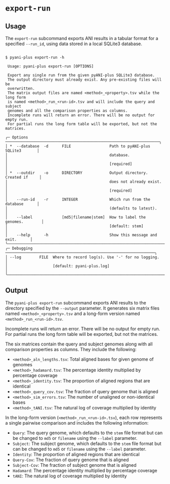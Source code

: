 # `export-run` {#export-run-subcommand .unnambered}

## Usage
The `export-run` subcommand exports ANI results in a tabular format for a specified `--run_id`, using data stored in a local SQLite3 database. 


```shell

$ pyani-plus export-run -h
                                                                                     
 Usage: pyani-plus export-run [OPTIONS]                                         
                                                                                
 Export any single run from the given pyANI-plus SQLite3 database.              
 The output directory must already exist. Any pre-existing files will be        
 overwritten.                                                                   
 The matrix output files are named <method>_<property>.tsv while the long form  
 is named <method>_run_<run-id>.tsv and will include the query and subject      
 genomes and all the comparison properties as columns.                          
 Incomplete runs will return an error. There will be no output for empty run.   
 For partial runs the long form table will be exported, but not the matrices.   
                                                                                
╭─ Options ────────────────────────────────────────────────────────────────────╮
│ *  --database  -d      FILE                 Path to pyANI-plus SQLite3       │
│                                             database.                        │
│                                             [required]                       │
│ *  --outdir    -o      DIRECTORY            Output directory. Created if     │
│                                             does not already exist.          │
│                                             [required]                       │
│    --run-id    -r      INTEGER              Which run from the database      │
│                                             (defaults to latest).            │
│    --label             [md5|filename|stem]  How to label the genomes.        │
│                                             [default: stem]                  │
│    --help      -h                           Show this message and exit.      │
╰──────────────────────────────────────────────────────────────────────────────╯
╭─ Debugging ──────────────────────────────────────────────────────────────────╮
│ --log        FILE  Where to record log(s). Use '-' for no logging.           │
│                    [default: pyani-plus.log]                                 │
╰──────────────────────────────────────────────────────────────────────────────╯

```

## Output
The `pyani-plus export-run` subcommand exports ANI results to the directory specified by the `--output` parameter. It generates six matrix files named `<method>_<property>.tsv` and a long-form version named `<method>_run_<run-id>.tsv`.

::: { .callout-important}
Incomplete runs will return an error. There will be no output for empty run. For partial runs the long form table will be exported, but not the matrices.
:::

The six matrices contain the query and subject genomes along with all comparison properties as columns. They include the following:

- `<method>_aln_lengths.tsv`: Total aligned bases for given genome of genomes
- `<method>_hadamard.tsv`: The percentage identity multiplied by percentage coverage
- `<method>_identity.tsv`: The proportion of aligned regions that are identical
- `<method>_query_cov.tsv`: The fraction of query genome that is aligned
- `<method>_sim_errors.tsv`: The number of unaligned or non-identical bases
- `<method>_tANI.tsv`: The natural log of coverage multiplied by identity

In the long-form version (`<method>_run_<run-id>.tsv`), each row represents a single pairwise comparison and includes the following information:

- `Query`: The query genome, which defaults to the `stem` file format but can be changed to `md5` or `filename` using the `--label` parameter.
- `Subject`: The subject genome, which defaults to the `stem` file format but can be changed to `md5` or `filename` using the `--label` parameter.
- `Identity`: The proportion of aligned regions that are identical
- `Query-Cov`: The fraction of query genome that is aligned
- `Subject-Cov`: The fraction of subject genome that is aligned
- `Hadamard`: The percentage identity multiplied by percentage coverage
- `tANI`: The natural log of coverage multiplied by identity

